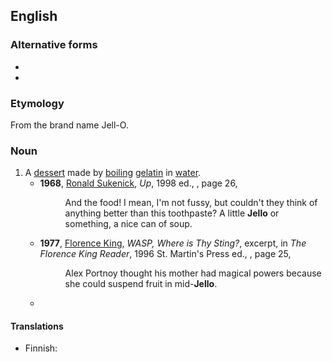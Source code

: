 {{also|jello|jellõ|Jell-O}}
==English==
{{wikipedia|gelatin dessert}}

===Alternative forms===
* {{l|en|Jell-O}}
* {{l|en|jello}}

===Etymology===
From the brand name Jell-O.

===Noun===
{{en-noun|-}}
# A [[dessert]] made by [[boil]]ing [[gelatin]] in [[water]].
#* '''1968''', [[w:Ronald Sukenick|Ronald Sukenick]], ''Up'', 1998 ed., {{ISBN|1573660450}}, page 26,
#*: And the food! I mean, I'm not fussy, but couldn't they think of anything better than this toothpaste? A little '''Jello''' or something, a nice can of soup.
#* '''1977''', [[w:Florence King|Florence King]], ''WASP, Where is Thy Sting?'', excerpt, in ''The Florence King Reader'', 1996 St. Martin's Press ed., {{ISBN|0312143370}}, page 25,
#*: Alex Portnoy thought his mother had magical powers because she could suspend fruit in mid-'''Jello'''.
#* {{quote-book|en|year=1984|author=William Martin|title=Nerve Endings|publisher=Crown|isbn=0517550881|page=28
|passage="I never eat '''Jello'''. I never eat anything that moves on the spoon."}}

====Translations====
{{trans-top|A dessert made by boiling gelatin in water}}
* Finnish: {{t+|fi|hyytelö}}
{{trans-mid}}
{{trans-bottom}}
